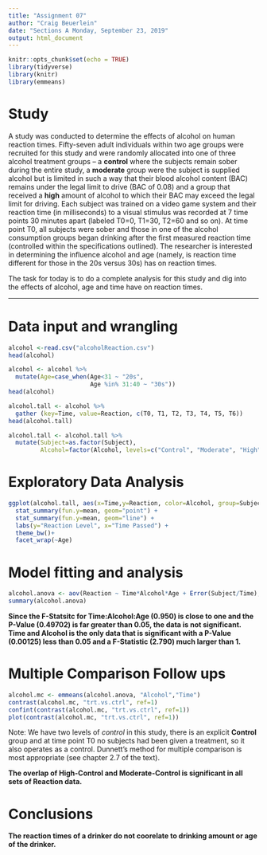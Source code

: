 ```yaml
---
title: "Assignment 07"
author: "Craig Beuerlein"
date: "Sections A Monday, September 23, 2019"
output: html_document
---
```


```r
knitr::opts_chunk$set(echo = TRUE)
library(tidyverse)
library(knitr)
library(emmeans)
```

# Study

A study was conducted to determine the effects of alcohol on human reaction times. Fifty-seven adult individuals within two age groups were recruited for this study and were randomly allocated into one of three alcohol treatment groups -- a **control** where the subjects remain sober during the entire study, a **moderate** group were the subject is supplied alcohol but is limited in such a way that their blood alcohol content (BAC) remains under the legal limit to drive (BAC of 0.08) and a group that received a **high** amount of alcohol to which their BAC may exceed the legal limit for driving. Each subject was trained on a video game system and their reaction time (in milliseconds) to a visual stimulus was recorded at 7 time points 30 minutes apart (labeled T0=0, T1=30, T2=60 and so on). At time point T0, all subjects were sober and those in one of the alcohol consumption groups began drinking after the first measured reaction time (controlled within the specifications outlined). The researcher is interested in determining the influence alcohol and age (namely, is reaction time different for those in the 20s versus 30s) has on reaction times.

The task for today is to do a complete analysis for this study and dig into the effects of alcohol, age and time have on reaction times.

----------------

# Data input and wrangling
```r
alcohol <-read.csv("alcoholReaction.csv")
head(alcohol)

alcohol <- alcohol %>%
  mutate(Age=case_when(Age<31 ~ "20s", 
                       Age %in% 31:40 ~ "30s"))
head(alcohol)

alcohol.tall <- alcohol %>%
  gather (key=Time, value=Reaction, c(T0, T1, T2, T3, T4, T5, T6))
head(alcohol.tall)

alcohol.tall <- alcohol.tall %>%
  mutate(Subject=as.factor(Subject), 
         Alcohol=factor(Alcohol, levels=c("Control", "Moderate", "High")))
```


# Exploratory Data Analysis
```r
ggplot(alcohol.tall, aes(x=Time,y=Reaction, color=Alcohol, group=Subject))  + 
  stat_summary(fun.y=mean, geom="point") +
  stat_summary(fun.y=mean, geom="line") + 
  labs(y="Reaction Level", x="Time Passed") + 
  theme_bw()+
  facet_wrap(~Age)

```


# Model fitting and analysis
```r
alcohol.anova <- aov(Reaction ~ Time*Alcohol*Age + Error(Subject/Time), data=alcohol.tall)
summary(alcohol.anova)
```
**Since the F-Statsitc for Time:Alcohol:Age (0.950) is close to one and the P-Value (0.49702) is far greater than 0.05, the data is not significant. Time and Alcohol is the only data that is significant with a P-Value (0.00125) less than 0.05 and a F-Statistic (2.790) much larger than 1.**


# Multiple Comparison Follow ups
```r
alcohol.mc <- emmeans(alcohol.anova, "Alcohol","Time")
contrast(alcohol.mc, "trt.vs.ctrl", ref=1)
confint(contrast(alcohol.mc, "trt.vs.ctrl", ref=1))
plot(contrast(alcohol.mc, "trt.vs.ctrl", ref=1))
```


Note: We have two levels of *control* in this study, there is an explicit **Control** group and at time point T0 no subjects had been given a treatment, so it also operates as a control. Dunnett's method for multiple comparison is most appropriate (see chapter 2.7 of the text).

**The overlap of High-Control and Moderate-Control is significant in all sets of Reaction data.**

# Conclusions
**The reaction times of a drinker do not coorelate to drinking amount or age of the drinker.**

